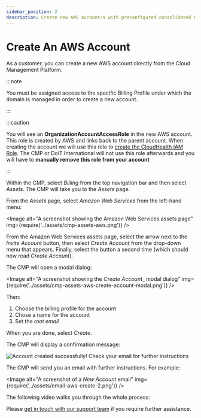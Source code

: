 ```yaml
---
sidebar_position: 2
description: Create new AWS account/s with preconfigured consolidated billing directly from Cloud Management Platform
---
```


# Create An AWS Account

As a customer, you can create a new AWS account directly from the Cloud Management Platform.

:::note

You must be assigned access to the specific Billing Profile under which the domain is managed in order to create a new account.

:::

:::caution

You will see an **OrganizationAccountAccessRole** in the new AWS account. This role is created by AWS and links back to the parent account. When creating the account we will use this role to [create the CloudHealth IAM Role](https://help.doit-intl.com/amazon-web-services/set-up-cloudhealth). The CMP or DoiT International will not use this role afterwards and you will have to **manually remove this role from your account**

:::

Within the CMP, select _Billing_ from the top navigation bar and then select _Assets_. The CMP will take you to the _Assets_ page.

From the _Assets_ page, select _Amazon Web Services_ from the left-hand menu:


<Image
  alt="A screenshot showing the Amazon Web Services assets page"
  img={require('../assets/cmp-assets-aws.png')}
/>

From the Amazon Web Services assets page, select the arrow next to the _Invite Account_ button, then select _Create Account_ from the drop-down menu that appears. Finally, select the button a second time (which should now read _Create Account_).

The CMP will open a modal dialog:

<Image
  alt="A screenshot showing the _Create Account__ modal dialog"
  img={require('../assets/cmp-assets-aws-create-account-modal.png')}
/>

Then:

1. Choose the billing profile for the account
2. Chose a name for the account
3. Set the _root email_

When you are done, select _Create_.

The CMP will display a confirmation message:

![Account created successfully! Check your email for further instructions](../assets/cmp-aws-account-successful.png)

The CMP will send you an email with further instructions. For example:

<Image
  alt="A screenshot of a _New Account_ email"
  img={require('../assets/email-aws-create-2.png')}
/>

The following video walks you through the whole process:


<LoomEmbed id="f92b0a76aa884a52ad9281f0736f44a1" />

Please [get in touch with our support team](https://support.doit-intl.com) if you require further assistance.
